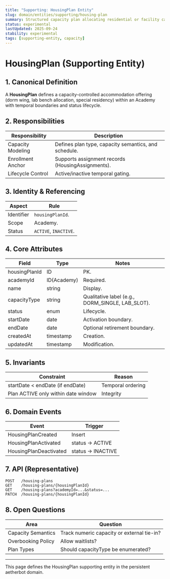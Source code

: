 ```yaml
---
title: "Supporting: HousingPlan Entity"
slug: domain/entities/supporting/housing-plan
summary: Structured capacity plan allocating residential or facility capacity to collectors within an Academy.
status: experimental
lastUpdated: 2025-09-24
stability: experimental
tags: [supporting-entity, capacity]
---
```


# HousingPlan (Supporting Entity)

## 1. Canonical Definition

A **HousingPlan** defines a capacity-controlled accommodation offering (dorm wing, lab bench allocation, special residency) within an Academy with temporal boundaries and status lifecycle.

## 2. Responsibilities

| Responsibility    | Description                                          |
| ----------------- | ---------------------------------------------------- |
| Capacity Modeling | Defines plan type, capacity semantics, and schedule. |
| Enrollment Anchor | Supports assignment records (HousingAssignments).    |
| Lifecycle Control | Active/inactive temporal gating.                     |

## 3. Identity & Referencing

| Aspect     | Rule                  |
| ---------- | --------------------- |
| Identifier | `housingPlanId`.      |
| Scope      | Academy.              |
| Status     | `ACTIVE`, `INACTIVE`. |

## 4. Core Attributes

| Field         | Type        | Notes                                            |
| ------------- | ----------- | ------------------------------------------------ |
| housingPlanId | ID          | PK.                                              |
| academyId     | ID(Academy) | Required.                                        |
| name          | string      | Display.                                         |
| capacityType  | string      | Qualitative label (e.g., DORM_SINGLE, LAB_SLOT). |
| status        | enum        | Lifecycle.                                       |
| startDate     | date        | Activation boundary.                             |
| endDate       | date        | Optional retirement boundary.                    |
| createdAt     | timestamp   | Creation.                                        |
| updatedAt     | timestamp   | Modification.                                    |

## 5. Invariants

| Constraint                          | Reason            |
| ----------------------------------- | ----------------- |
| startDate < endDate (if endDate)    | Temporal ordering |
| Plan ACTIVE only within date window | Integrity         |

## 6. Domain Events

| Event                  | Trigger            |
| ---------------------- | ------------------ |
| HousingPlanCreated     | Insert             |
| HousingPlanActivated   | status -> ACTIVE   |
| HousingPlanDeactivated | status -> INACTIVE |

## 7. API (Representative)

```
POST   /housing-plans
GET    /housing-plans/{housingPlanId}
GET    /housing-plans?academyId=...&status=...
PATCH  /housing-plans/{housingPlanId}
```

## 8. Open Questions

| Area               | Question                                   |
| ------------------ | ------------------------------------------ |
| Capacity Semantics | Track numeric capacity or external tie-in? |
| Overbooking Policy | Allow waitlists?                           |
| Plan Types         | Should capacityType be enumerated?         |

---

This page defines the HousingPlan supporting entity in the persistent aetherbot domain.
